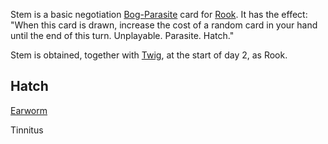 {{Card
|name = Stem
|character = Rook
|rarity = Basic
|decktype = Negotiation
|cardtype = Parasite
|keywords = Unplayable, Parasite, Hatch
|upgradeable = Yes
|expreq = 6}}
{{Quote|You can barely notice it, just wear a scarf or something.}}
Stem is a basic negotiation [[Bog Parasites|Bog-Parasite]] card for [[Rook]]. It has the effect: "When this card is drawn, increase the cost of a random card in your hand until the end of this turn. Unplayable. Parasite. Hatch."

Stem is obtained, together with [[Twig]], at the start of day 2, as Rook.

== Hatch ==
[[Earworm]]

Tinnitus